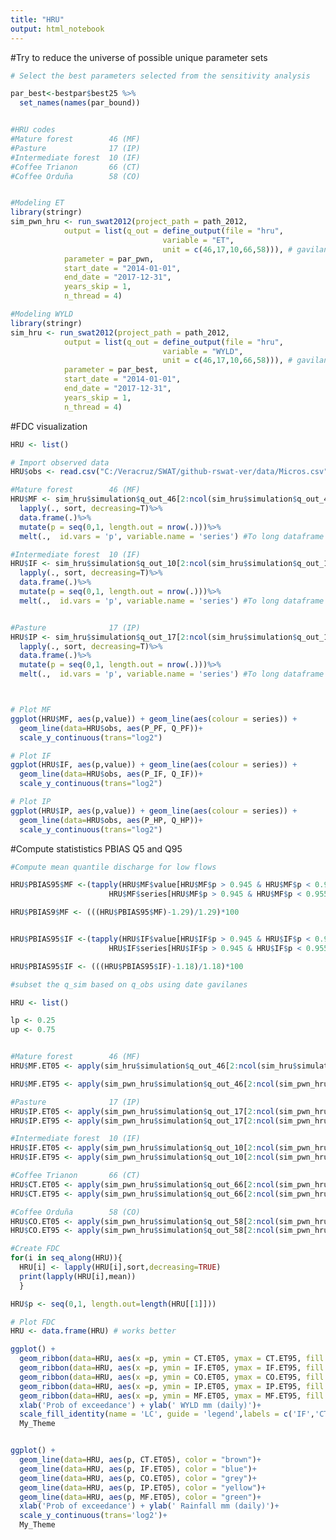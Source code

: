```yaml
---
title: "HRU"
output: html_notebook
---
```


#Try to reduce the universe of possible unique parameter sets

```r
# Select the best parameters selected from the sensitivity analysis

par_best<-bestpar$best25 %>%
  set_names(names(par_bound))


#HRU codes
#Mature forest        46 (MF)
#Pasture              17 (IP)
#Intermediate forest  10 (IF)
#Coffee Trianon       66 (CT)
#Coffee Orduña        58 (CO)


#Modeling ET
library(stringr)
sim_pwn_hru <- run_swat2012(project_path = path_2012,
            output = list(q_out = define_output(file = "hru",
                                  variable = "ET",
                                  unit = c(46,17,10,66,58))), # gavilanes = 15, pixquiac = 14
            parameter = par_pwn,
            start_date = "2014-01-01",
            end_date = "2017-12-31",
            years_skip = 1,
            n_thread = 4)

#Modeling WYLD
library(stringr)
sim_hru <- run_swat2012(project_path = path_2012,
            output = list(q_out = define_output(file = "hru",
                                  variable = "WYLD",
                                  unit = c(46,17,10,66,58))), # gavilanes = 15, pixquiac = 14
            parameter = par_best,
            start_date = "2014-01-01",
            end_date = "2017-12-31",
            years_skip = 1,
            n_thread = 4)


```

#FDC visualization

```r

HRU <- list()

# Import observed data
HRU$obs <- read.csv("C:/Veracruz/SWAT/github-rswat-ver/data/Micros.csv")

#Mature forest        46 (MF)
HRU$MF <- sim_hru$simulation$q_out_46[2:ncol(sim_hru$simulation$q_out_46)]%>%
  lapply(., sort, decreasing=T)%>%
  data.frame(.)%>%
  mutate(p = seq(0,1, length.out = nrow(.)))%>%
  melt(.,  id.vars = 'p', variable.name = 'series') #To long dataframe

#Intermediate forest  10 (IF)
HRU$IF <- sim_hru$simulation$q_out_10[2:ncol(sim_hru$simulation$q_out_10)]%>%
  lapply(., sort, decreasing=T)%>%
  data.frame(.)%>%
  mutate(p = seq(0,1, length.out = nrow(.)))%>%
  melt(.,  id.vars = 'p', variable.name = 'series') #To long dataframe


#Pasture              17 (IP)
HRU$IP <- sim_hru$simulation$q_out_17[2:ncol(sim_hru$simulation$q_out_17)]%>%
  lapply(., sort, decreasing=T)%>%
  data.frame(.)%>%
  mutate(p = seq(0,1, length.out = nrow(.)))%>%
  melt(.,  id.vars = 'p', variable.name = 'series') #To long dataframe



# Plot MF
ggplot(HRU$MF, aes(p,value)) + geom_line(aes(colour = series)) + 
  geom_line(data=HRU$obs, aes(P_PF, Q_PF))+
  scale_y_continuous(trans="log2")

# Plot IF
ggplot(HRU$IF, aes(p,value)) + geom_line(aes(colour = series)) + 
  geom_line(data=HRU$obs, aes(P_IF, Q_IF))+
  scale_y_continuous(trans="log2")

# Plot IP
ggplot(HRU$IP, aes(p,value)) + geom_line(aes(colour = series)) + 
  geom_line(data=HRU$obs, aes(P_HP, Q_HP))+
  scale_y_continuous(trans="log2")

```

#Compute statististics PBIAS Q5 and Q95

```r

#Compute mean quantile discharge for low flows

HRU$PBIAS95$MF <-(tapply(HRU$MF$value[HRU$MF$p > 0.945 & HRU$MF$p < 0.955], 
                      HRU$MF$series[HRU$MF$p > 0.945 & HRU$MF$p < 0.955], mean))

HRU$PBIAS9$MF <- (((HRU$PBIAS95$MF)-1.29)/1.29)*100


HRU$PBIAS95$IF <-(tapply(HRU$IF$value[HRU$IF$p > 0.945 & HRU$IF$p < 0.955], 
                      HRU$IF$series[HRU$IF$p > 0.945 & HRU$IF$p < 0.955], mean))

HRU$PBIAS95$IF <- (((HRU$PBIAS95$IF)-1.18)/1.18)*100

```



```r
#subset the q_sim based on q_obs using date gavilanes

HRU <- list()

lp <- 0.25
up <- 0.75


#Mature forest        46 (MF)
HRU$MF.ET05 <- apply(sim_hru$simulation$q_out_46[2:ncol(sim_hru$simulation$q_out_46)],1 , function(x) quantile(as.numeric(x),lp))

HRU$MF.ET95 <- apply(sim_pwn_hru$simulation$q_out_46[2:ncol(sim_pwn_hru$simulation$q_out_46)],1 , function(x) quantile(as.numeric(x),up))

#Pasture              17 (IP)
HRU$IP.ET05 <- apply(sim_pwn_hru$simulation$q_out_17[2:ncol(sim_pwn_hru$simulation$q_out_17)],1 , function(x) quantile(as.numeric(x),lp))
HRU$IP.ET95 <- apply(sim_pwn_hru$simulation$q_out_17[2:ncol(sim_pwn_hru$simulation$q_out_17)],1 , function(x) quantile(as.numeric(x),up))

#Intermediate forest  10 (IF)
HRU$IF.ET05 <- apply(sim_pwn_hru$simulation$q_out_10[2:ncol(sim_pwn_hru$simulation$q_out_10)],1 , function(x) quantile(as.numeric(x),lp))
HRU$IF.ET95 <- apply(sim_pwn_hru$simulation$q_out_10[2:ncol(sim_pwn_hru$simulation$q_out_10)],1 , function(x) quantile(as.numeric(x),up))

#Coffee Trianon       66 (CT)
HRU$CT.ET05 <- apply(sim_pwn_hru$simulation$q_out_66[2:ncol(sim_pwn_hru$simulation$q_out_66)],1 , function(x) quantile(as.numeric(x),lp))
HRU$CT.ET95 <- apply(sim_pwn_hru$simulation$q_out_66[2:ncol(sim_pwn_hru$simulation$q_out_66)],1 , function(x) quantile(as.numeric(x),up))

#Coffee Orduña        58 (CO)
HRU$CO.ET05 <- apply(sim_pwn_hru$simulation$q_out_58[2:ncol(sim_pwn_hru$simulation$q_out_58)],1 , function(x) quantile(as.numeric(x),lp))
HRU$CO.ET95 <- apply(sim_pwn_hru$simulation$q_out_58[2:ncol(sim_pwn_hru$simulation$q_out_58)],1 , function(x) quantile(as.numeric(x),up))

```


```r

#Create FDC
for(i in seq_along(HRU)){
  HRU[i] <- lapply(HRU[i],sort,decreasing=TRUE)
  print(lapply(HRU[i],mean))
  }

HRU$p <- seq(0,1, length.out=length(HRU[[1]]))

# Plot FDC
HRU <- data.frame(HRU) # works better 

ggplot() + 
  geom_ribbon(data=HRU, aes(x =p, ymin = CT.ET05, ymax = CT.ET95, fill = 'brown', alpha = 0.8)) +
  geom_ribbon(data=HRU, aes(x =p, ymin = IF.ET05, ymax = IF.ET95, fill = 'blue', alpha = 0.8)) +
  geom_ribbon(data=HRU, aes(x =p, ymin = CO.ET05, ymax = CO.ET95, fill = 'grey', alpha = 0.8)) +
  geom_ribbon(data=HRU, aes(x =p, ymin = IP.ET05, ymax = IP.ET95, fill = 'yellow', alpha = 0.8)) +
  geom_ribbon(data=HRU, aes(x =p, ymin = MF.ET05, ymax = MF.ET95, fill = 'green', alpha = 0.8)) +
  xlab('Prob of exceedance') + ylab(' WYLD mm (daily)')+
  scale_fill_identity(name = 'LC', guide = 'legend',labels = c('IF','CT','MF','CO','IP')) + 
  My_Theme


ggplot() + 
  geom_line(data=HRU, aes(p, CT.ET05), color = "brown")+
  geom_line(data=HRU, aes(p, IF.ET05), color = "blue")+
  geom_line(data=HRU, aes(p, CO.ET05), color = "grey")+
  geom_line(data=HRU, aes(p, IP.ET05), color = "yellow")+
  geom_line(data=HRU, aes(p, MF.ET05), color = "green")+
  xlab('Prob of exceedance') + ylab(' Rainfall mm (daily)')+
  scale_y_continuous(trans='log2')+
  My_Theme

```



